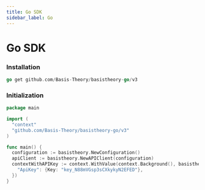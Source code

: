 ```yaml
---
title: Go SDK
sidebar_label: Go
---
```



# Go SDK

<GithubCard
  heading="Go SDK"
  icon={SDK.GO}
  organization="basis-theory"
  repository="basistheory-go"
/>

### Installation

```go showLineNumbers
go get github.com/Basis-Theory/basistheory-go/v3
```

### Initialization

```go showLineNumbers
package main

import (
  "context"
  "github.com/Basis-Theory/basistheory-go/v3"
)

func main() {
  configuration := basistheory.NewConfiguration()
  apiClient := basistheory.NewAPIClient(configuration)
  contextWithAPIKey := context.WithValue(context.Background(), basistheory.ContextAPIKeys, map[string]basistheory.APIKey{
    "ApiKey": {Key: "key_N88mVGsp3sCXkykyN2EFED"},
  })
}
```
